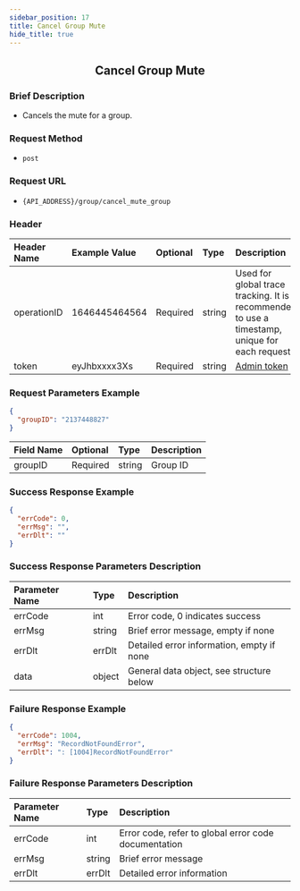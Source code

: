 ```yaml
---
sidebar_position: 17
title: Cancel Group Mute
hide_title: true
---
```


<center>

## Cancel Group Mute

</center>

### Brief Description
- Cancels the mute for a group.

### Request Method
- `post`

### Request URL
- `{API_ADDRESS}/group/cancel_mute_group`


### Header
| Header Name | Example Value    | Optional | Type   | Description                                                                 |
|:------------|:-----------------|:---------|:-------|:---------------------------------------------------------------------------|
| operationID | 1646445464564    | Required | string | Used for global trace tracking. It is recommended to use a timestamp, unique for each request |
| token       | eyJhbxxxx3Xs     | Required | string | [Admin token](/restapi/apis/authenticationManagement/getAdminToken) |

### Request Parameters Example

```json
{
  "groupID": "2137448827"
}
```

| Field Name | Optional | Type   | Description |
|:-----------|:---------|:-------|:------------|
| groupID    | Required | string | Group ID    |

### Success Response Example

```json
{
  "errCode": 0,
  "errMsg": "",
  "errDlt": ""
}
```

### Success Response Parameters Description

| Parameter Name | Type   | Description                                |
|:---------------|:-------|:-------------------------------------------|
| errCode        | int    | Error code, 0 indicates success            |
| errMsg         | string | Brief error message, empty if none         |
| errDlt         | errDlt | Detailed error information, empty if none  |
| data           | object | General data object, see structure below   |

### Failure Response Example

```json
{
  "errCode": 1004,
  "errMsg": "RecordNotFoundError",
  "errDlt": ": [1004]RecordNotFoundError"
}
```

### Failure Response Parameters Description

| Parameter Name | Type   | Description                                      |
|:---------------|:-------|:-------------------------------------------------|
| errCode        | int    | Error code, refer to global error code documentation |
| errMsg         | string | Brief error message                              |
| errDlt         | errDlt | Detailed error information                       |
